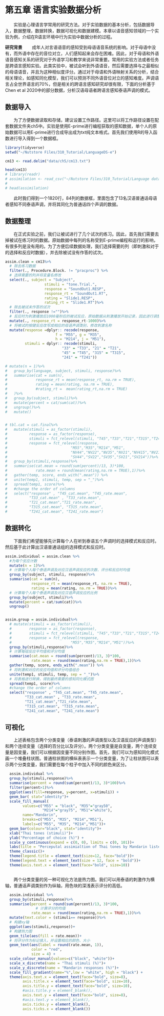 
# 第五章 语言实验数据分析

&emsp;&emsp;实验是心理语言学常用的研究方法。对于实验数据的基本分析，包括数据导入，数据整理，数据转换，数据可视化和数据建模。本章以语音感知领域的一个实验为例，介绍在R语言环境中行为实验中数据分析的过程。

**研究背景**
&emsp;&emsp;成年人对言语语音的感知受到母语语音系统的影响。对于母语中没有，而外语中存在的音位对立，人们感知起来会存在困难。因此，对于母语和外语语音感知关系的研究对于外语学习和教学来说非常重要。常用的实验方法或者任务是跨语言感知实验。此类实验中，被试会听到外语语音，然后需要选择与之最相似的母语语音，并且为这种相似度评分。通过对于母语和外语映射关系的分析，结合相关理论，如感知同化模型，我们可以预测不同外语音位对立的感知难度。声调语言占全世界语言的70%，但是相关的跨语言感知研究却很有限，下面的分析基于Chen et al 2020中的部分数据，分析汉语母语者跨语言感知泰语声调的模式。


## 数据导入

&emsp;&emsp;为了方便数据读取和存储，建议设置工作路径。这里可以将工作路径设置在配套数据文件夹ch5中。实验是使用E-prime进行编程获取的感知数据，单个人的原始数据可以用E-prime进行合成导出成为txt纯文本格式。首先我们使用R的导入函数进行导入得到一个数据框。

```r
library(tidyverse)
setwd("~/Nutstore Files/310_Tutorial/LanguageDS-e")
```

```r

cm13 <- read.delim("data/ch5/cm13.txt")

head(cm13)
# library(readr)
# assimilation <- read_csv("~/Nutstore Files/310_Tutorial/Language data science/data/ch5/assimilation.csv")
# 
# head(assimilation)
```

&emsp;&emsp;此时我们得到一个1820行，84列的数据框，里面包含了13名汉语普通话母语者感知不同泰语声调，并将其同化为普通话四个声调的数据。

## 数据整理

&emsp;&emsp;在正式实验之前，我们让被试进行了几个试次的练习。因此，首先我们需要去掉被试在练习时的数据。原始数据中每列的名称受到E-prime编程和运行的影响，有很多列是没有用的。为了方便后续数据处理，我们选择需要的列（即刺激和对于的选择和反应时数据），并去除被试没有作答的试次。

```r

assim.clean = cm13%>%
  # 除去练习数据
  filter(., Procedure.Block. != "pracproc") %>%
  # 选择需要的列并将变量名修改
  select(., subject = "Subject",
                  stimuli = "tone.Trial.",
                  response = "SoundOut1.RESP",
                  response_rt = "SoundOut1.RT",
                  rating = "Slide1.RESP",
                  rating_rt = "Slide1.RT")%>%
  # 除去被试未作答的试次
  filter(., response !="")%>%
  # 反应时为刺激播放后1000毫秒后的被试反应，原始数据从刺激播放开始记录，因此进行调整。
  mutate(., response_rt = response_rt-1000)%>%
  # 将被试的按键反应改写成相应的母语声调类别，修改刺激名称
  mutate(response =dplyr:: recode(response, 
                       f = "M55", g = "M35", 
                       h = "M214", j = "M51"),
         stimuli = dplyr:: recode(stimuli, 
                          "33" = "T33", "21" = "T21", 
                          "45" = "T45", "315" = "T315", 
                          "241" = "T241"))

# mutate(n = 1)%>%
#   group_by(language, subject, stimuli, response)%>%
#   summarise(cat = sum(n), 
#             response_rt = mean(response_rt, na.rm = TRUE),
#             rating = mean(rating, na.rm = TRUE), 
#             #rating_rt =  mean(rating_rt,na.rm = TRUE)
#   )%>%
#   group_by(subject, stimuli)%>%
#   mutate(percent = cat/sum(cat))%>%
#   ungroup()%>%
#   mutate()


# tbl.cat = cat.final%>%
#   mutate(stimuli = as_factor(stimuli),
#          response = as_factor(response),
#          stimuli = fct_relevel(stimuli, "T45","T33","T21","T315","T241"),
#          response = fct_relevel(response,
#                             "M55","M35","M214","M51",
#                             "NV44","NV22","NV35","NV21","NV415","NV214",
#                             "SV44","SV22","SV35","SV21","SV214"))%>%
#   group_by(stimuli,response)%>%
#   summarise(cat.mean = round(sum(percent)/13, 3)*100,
#             rate.mean = round(mean(rating,na.rm = TRUE),1))%>%
#   gather(temp, score, ends_with(".mean")) %>%
#   unite(temp1, stimuli, temp, sep = "_")%>%
#   spread(temp1, score)%>%
#   #change the order of columns
#   select("response" , "T45_cat.mean", "T45_rate.mean",
#          "T33_cat.mean" , "T33_rate.mean",
#          "T21_cat.mean","T21_rate.mean",
#          "T315_cat.mean", "T315_rate.mean",
#          "T241_cat.mean", "T241_rate.mean")
```

## 数据转化

&emsp;&emsp;下面我们希望能够先计算每个人在听到泰语五个声调时的选择模式和反应时。然后基于此计算出汉语普通话组的选择模式和反应时。

```r

assim.individual = assim.clean %>%
  #为每个反应计数
  mutate(n = 1)%>%
  # 计算每个人每个泰语声调及对应汉语声调反应的次数、评分和反应时均值
  group_by(subject, stimuli, response)%>%
  summarise(cat = sum(n), 
            response_rt = mean(response_rt, na.rm = TRUE),
            rating = mean(rating, na.rm = TRUE))%>%
  # 计算每个人每个泰语声调及对应汉语声调反应的比例
  group_by(subject, stimuli)%>%
  mutate(percent = cat/sum(cat))%>%
  ungroup()


assim.group = assim.individual%>%
  # mutate(stimuli = as_factor(stimuli),
  #        response = as_factor(response),
  #        stimuli = fct_relevel(stimuli, "T45","T33","T21","T315","T241"),
  #        response = fct_relevel(response,
  #                           "M55","M35","M214","M51"))%>%
  group_by(stimuli,response)%>%
  # 计算每组反应平均值和评分均值
  summarise(cat.mean = round(sum(percent)/13, 3)*100,
            rate.mean = round(mean(rating,na.rm = TRUE),1))%>%
  gather(temp, score, ends_with(".mean")) %>%
  # 将刺激和对应的反应均值和评分均值组合
  unite(temp1, stimuli, temp, sep = "_")%>%
  # 将表格进行转换，得到最终需要的感知同化模式图
  spread(temp1, score)%>%
  #change the order of columns
  select("response" , "T45_cat.mean", "T45_rate.mean",
         "T33_cat.mean" , "T33_rate.mean",
         "T21_cat.mean","T21_rate.mean",
         "T315_cat.mean", "T315_rate.mean",
         "T241_cat.mean", "T241_rate.mean")

```

## 可视化

&emsp;&emsp;上述表格包含两个分类变量（泰语刺激的声调类型以及汉语反应的声调类型）和两个连续变量（选择的百分比以及评分）。两个分类变量是自变量，两个连续变量是因变量，我们可以根据因变量不同分别作图。首先，我们可以为感知同化模式画一个堆叠柱状图。普通柱状图的横纵表表示一个分类变量，为了让柱状图可以表示两个分类变量，我们需要在每个柱子中加入不同的颜色来区分。

```r


  assim.individual %>%
  group_by(stimuli,response)%>%
  summarise(percent = round(sum(percent)/13, 3)*100)%>%
  filter(percent>1)%>%
  ggplot(aes(fill=response, y=percent, x=stimuli)) +
  geom_bar( stat="identity")+
  scale_fill_manual(
        values=c("M55" = "black", "M35"="gray50",
                 "M214"="gray75", "M51"="white"),
        name="Mandarin",
        breaks=c("M55", "M35", "M214","M51"),
        labels=c("M55", "M35", "M214","M51"))+
  geom_bar(colour="black", stat="identity")+
  xlab("Thai tones (stimuli)")+
  ylab("Percentage of choice (%)") +
  scale_y_continuous(expand = c(0, 0), limits = c(0, 101))+
  labs(title = "Perceputal assimialtion of Thai tones by Mandarin listeners")+
  theme_classic()+
  theme(legend.title = element_text(size=12, face="bold"))+
  theme(legend.text = element_text(size = 12, face = "bold"))+
  theme(axis.text.x = element_text(face="bold", size=10))



```


&emsp;&emsp;两个分类变量的另一种可视化方法是热力图。我们可以用泰语的刺激作为横轴，普通话声调类别作为纵轴，用色块的深浅表示评分的高低。

```r
  
  assim.individual %>%
  group_by(stimuli,response)%>%
  summarise(percent = round(sum(percent)/13, 3)*100,
              # 计算评分的均值
            rate.mean = round(mean(rating,na.rm = TRUE),1))%>%
  mutate(text.color = (stimuli== response))%>%
  # 构建xy轴
  ggplot(aes(stimuli,response))+
  # 构建热力图
  geom_tile(aes(fill = rate.mean))+
  # 将评分作为标记填入，并设置相应的颜色、大小
  geom_text(aes(label = round(rate.mean, 1)), 
            color = "red",
            size = 4) +
  scale_colour_manual(values=c("black", "white"))+
  scale_x_discrete(name = "Thai stimuli (%)")+
  scale_y_discrete(name = "Mandarin responses (%)")+
  scale_fill_gradient(name="%",low = "white", high = "black") +
  theme(axis.text.x = element_text(face="bold", size=8),
        axis.title.x = element_text(face="bold", size=10),
        axis.title.y = element_text(face="bold", size=10),
        #axis.title.y = element_blank(),
        axis.text.y = element_text(face="bold", size=8),
        #axis.text.y = element_blank(),
        axis.ticks.y = element_blank(),
        axis.ticks.x = element_blank())
```










